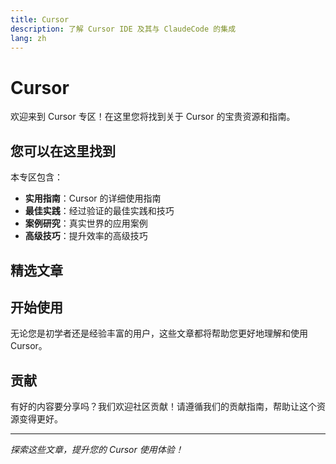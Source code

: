 ```yaml
---
title: Cursor
description: 了解 Cursor IDE 及其与 ClaudeCode 的集成
lang: zh
---
```


# Cursor

欢迎来到 Cursor 专区！在这里您将找到关于 Cursor 的宝贵资源和指南。

## 您可以在这里找到

本专区包含：

- **实用指南**：Cursor 的详细使用指南
- **最佳实践**：经过验证的最佳实践和技巧
- **案例研究**：真实世界的应用案例
- **高级技巧**：提升效率的高级技巧

## 精选文章

<Cards>
  <Card 
    title="用 Cursor 构建 Cursor：一个真实案例" 
    description="使用 Cursor AI 构建 Cursor 本身的详细案例研究，包括挑战、失败和 AI 辅助开发的经验教训。"
    href="/docs/zh/cursor/building-cursor-with-cursor" 
  />
</Cards>

## 开始使用

无论您是初学者还是经验丰富的用户，这些文章都将帮助您更好地理解和使用 Cursor。

## 贡献

有好的内容要分享吗？我们欢迎社区贡献！请遵循我们的贡献指南，帮助让这个资源变得更好。

---

*探索这些文章，提升您的 Cursor 使用体验！*